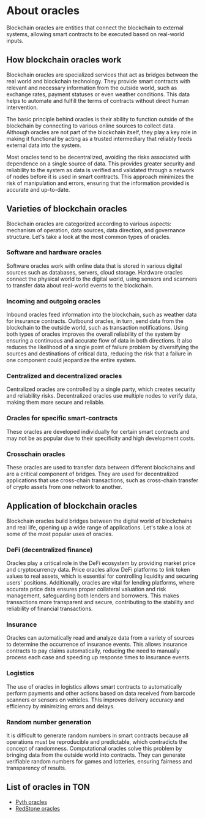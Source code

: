 
# About oracles

Blockchain oracles are entities that connect the blockchain to external systems, allowing smart contracts to be executed based on real-world inputs.

## How blockchain oracles work

Blockchain oracles are specialized services that act as bridges between the real world and blockchain technology. They provide smart contracts with relevant and necessary information from the outside world, such as exchange rates, payment statuses or even weather conditions. This data helps to automate and fulfill the terms of contracts without direct human intervention.

The basic principle behind oracles is their ability to function outside of the blockchain by connecting to various online sources to collect data. Although oracles are not part of the blockchain itself, they play a key role in making it functional by acting as a trusted intermediary that reliably feeds external data into the system.

Most oracles tend to be decentralized, avoiding the risks associated with dependence on a single source of data. This provides greater security and reliability to the system as data is verified and validated through a network of nodes before it is used in smart contracts. This approach minimizes the risk of manipulation and errors, ensuring that the information provided is accurate and up-to-date.

## Varieties of blockchain oracles

Blockchain oracles are categorized according to various aspects: mechanism of operation, data sources, data direction, and governance structure. Let's take a look at the most common types of oracles.

### Software and hardware oracles

Software oracles work with online data that is stored in various digital sources such as databases, servers, cloud storage. Hardware oracles connect the physical world to the digital world, using sensors and scanners to transfer data about real-world events to the blockchain.

### Incoming and outgoing oracles

Inbound oracles feed information into the blockchain, such as weather data for insurance contracts. Outbound oracles, in turn, send data from the blockchain to the outside world, such as transaction notifications. Using both types of oracles improves the overall reliability of the system by ensuring a continuous and accurate flow of data in both directions. It also reduces the likelihood of a single point of failure problem by diversifying the sources and destinations of critical data, reducing the risk that a failure in one component could jeopardize the entire system.

### Centralized and decentralized oracles

Centralized oracles are controlled by a single party, which creates security and reliability risks. Decentralized oracles use multiple nodes to verify data, making them more secure and reliable.

### Oracles for specific smart-contracts

These oracles are developed individually for certain smart contracts and may not be as popular due to their specificity and high development costs.

### Crosschain oracles

These oracles are used to transfer data between different blockchains and are a critical component of bridges. They are used for decentralized applications that use cross-chain transactions, such as cross-chain transfer of crypto assets from one network to another.

## Application of blockchain oracles

Blockchain oracles build bridges between the digital world of blockchains and real life, opening up a wide range of applications. Let's take a look at some of the most popular uses of oracles.

### DeFi (decentralized finance)

Oracles play a critical role in the DeFi ecosystem by providing market price and cryptocurrency data. Price oracles allow DeFi platforms to link token values to real assets, which is essential for controlling liquidity and securing users' positions. Additionally, oracles are vital for lending platforms, where accurate price data ensures proper collateral valuation and risk management, safeguarding both lenders and borrowers. This makes transactions more transparent and secure, contributing to the stability and reliability of financial transactions.

### Insurance

Oracles can automatically read and analyze data from a variety of sources to determine the occurrence of insurance events. This allows insurance contracts to pay claims automatically, reducing the need to manually process each case and speeding up response times to insurance events.

### Logistics

The use of oracles in logistics allows smart contracts to automatically perform payments and other actions based on data received from barcode scanners or sensors on vehicles. This improves delivery accuracy and efficiency by minimizing errors and delays.

### Random number generation

It is difficult to generate random numbers in smart contracts because all operations must be reproducible and predictable, which contradicts the concept of randomness. Computational oracles solve this problem by bringing data from the outside world into contracts. They can generate verifiable random numbers for games and lotteries, ensuring fairness and transparency of results.

## List of oracles in TON

- [Pyth oracles](/v3/documentation/dapps/oracles/pyth)
- [RedStone oracles](/v3/documentation/dapps/oracles/red_stone)

<Feedback />
